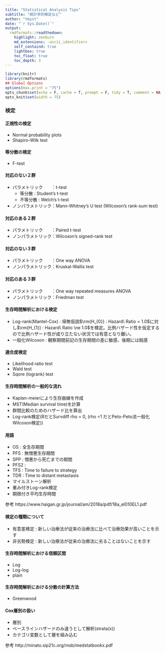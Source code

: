 ```yaml
---
title: "Statistical Analysis Tips"
subtitle: "統計学的検定など"
author: "tmyst"
date: "`r Sys.Date()`"
output: 
  rmdformats::readthedown:
    highlight: zenburn
    md_extensions: -ascii_identifiers
    self_containd: true
    lightbox: true
    toc_float: true
    toc_depth: 3
---
```


```r
library(knitr)
library(rmdformats)
## Global Options
options(max.print = "75")
opts_chunk$set(echo = F, cache = T, prompt = F, tidy = T, comment = NA, message = F, warning = F)
opts_knit$set(width = 75)
```

### 検定
#### 正規性の検定
+ Normal probability plots
+ Shapiro-Wilk test

#### 等分散の検定
+ F-test

#### 対応のない２群
+ パラメトリック　　：t-test
  - 等分散   : Student's t-test
  - 不等分散 : Welch's t-test
+ ノンパラメトリック：Mann-Whitney's U test (Wilcoxon's rank-sum test)

#### 対応のある２群
+ パラメトリック　　：Paired t-test
+ ノンパラメトリック：Wilcoxon's signed-rank test

#### 対応のない３群
+ パラメトリック　　：One way ANOVA
+ ノンパラメトリック：Kruskal-Wallis test

#### 対応のある３群
+ パラメトリック　　：One way repeated measures ANOVA
+ ノンパラメトリック：Friedman test

#### 生存時間解析における検定
+ Log-rank(Mantel-Cox) :  帰無仮説$\rm{H_{0}} : Hazard\ Ratio = 1.0$に対し$\rm{H_{1}} : Hazard\ Ratio \ne 1.0$を検定。比例ハザード性を仮定するので比例ハザード性が成り立たない状況では有意となり難い。
+ 一般化Wilcoxon : 観察期間前記の生存期間の差に敏感、後期には鈍感

#### 適合度検定
+ Likelihood ratio test
+ Wald test
+ Sqore (logrank) test

#### 生存時間解析の一般的な流れ
+ Kaplan-meierにより生存曲線を作成
+ MST(Median survival time)を計算
+ 群間比較のためのハザード比を算出
+ Log-rank検定(RだとSurvdiff rho = 0, (rho =1 だとPeto-Peto流一般化Wilcoxon検定))

#### 用語
+ OS  : 全生存期間
+ PFS : 無憎悪生存期間
+ SPP : 憎悪から死亡までの期間
+ PFS2 : 
+ TFS : Time to failure to strategy
+ TDR : Time to distant metastasis
+ マイルストーン解析
+ 重み付きLog-rank検定
+ 期限付き平均生存時間

参考
https://www.haigan.gr.jp/journal/am/2018a/pdf/18a_el010EL1.pdf

#### 検定の種類について
+ 有意差検定 : 新しい治療法が従来の治療法に比べて治療効果が高いことを示す
+ 非劣勢検定 : 新しい治療法が従来の治療法に劣ることはないことを示す

#### 生存時間解析における信頼区間
+ Log
+ Log-log
+ plain

#### 生存時間解析における分散の計算方法
+ Greenwood

#### Cox層別の扱い
+ 層別
+ ベースラインハザードのみ違うとして解析(strata(x))
+ カテゴリ変数として層を組み込む

参考
http://minato.sip21c.org/msb/medstatbookx.pdf
